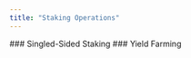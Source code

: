 ```yaml
---
title: "Staking Operations"
---
```


<Card title="" horizontal={true} href="/v/developer/staking-operations/single-sided-staking">
  ### <Icon icon="link-simple" size={20} />    Singled-Sided Staking
</Card>

  <Card title="" horizontal={true} href="/v/developer/staking-operations/yield-farming">
  ### <Icon icon="link-simple" size={20} />    Yield Farming
</Card>
